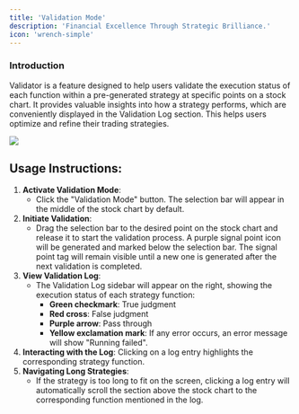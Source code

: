 ```yaml
---
title: 'Validation Mode'
description: 'Financial Excellence Through Strategic Brilliance.'
icon: 'wrench-simple'
---
```


### Introduction
Validator is a feature designed to help users validate the execution status of each function within a pre-generated strategy at specific points on a stock chart. It provides valuable insights into how a strategy performs, which are conveniently displayed in the Validation Log section. This helps users optimize and refine their trading strategies.

<Frame className="mx-auto">
    <img style={{height: "400px"}} src="/images/Validator.png" /> 
</Frame>

## Usage Instructions:

1. **Activate Validation Mode**:
    - Click the "Validation Mode" button. The selection bar will appear in the middle of the stock chart by default.
2. **Initiate Validation**:
    - Drag the selection bar to the desired point on the stock chart and release it to start the validation process. A purple signal point icon will be generated and marked below the selection bar. The signal point tag will remain visible until a new one is generated after the next validation is completed.
3. **View Validation Log**:
    - The Validation Log sidebar will appear on the right, showing the execution status of each strategy function:
        - **Green checkmark**: True judgment
        - **Red cross**: False judgment
        - **Purple arrow**: Pass through
        - **Yellow exclamation mark**: If any error occurs, an error message will show "Running failed".
4. **Interacting with the Log**: Clicking on a log entry highlights the corresponding strategy function.
5. **Navigating Long Strategies**:
    - If the strategy is too long to fit on the screen, clicking a log entry will automatically scroll the section above the stock chart to the corresponding function mentioned in the log.